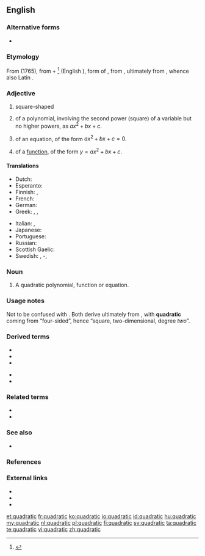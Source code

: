 ==English==
{{enum|linear|cubic|[[Appendix:English polynomial degrees|polynomial degrees]]|lang=en}}

===Alternative forms===
* {{l|en|quadratick}} {{qualifier|obsolete}}

===Etymology===
From {{etyl|fr|en}} {{m|fr|quadratique}} (1765), from {{etyl|la|en}} {{m|la|quadrātus}} + {{m|fr|-ique}}<ref>{{R:TLFi|quadratique}}</ref> (English {{m|en|-ic}}), form of {{m|la|quadrō||I make square}}, from {{m|la|quādrus||square}}, ultimately from {{etyl|ine-pro|en}} {{m|ine-pro|*kʷetwóres||four}}, whence also Latin {{m|la|quartus|four}}.

===Adjective===
{{en-adj|-}}

# square-shaped
# {{label|en|mathematics}} of a polynomial, involving the second power (square) of a variable but no higher powers, as <math>ax^2 + bx + c</math>.
# {{label|en|mathematics}} of an equation, of the form <math> ax^2 + bx + c = 0</math>.
# {{label|en|mathematics}} of a [[function]], of the form <math> y = ax^2 + bx + c </math>.
<!-- Disputed. # the shape of a [[square]]-->

====Translations====
{{trans-top|1=of a class of polynomial of the form y = ax² + bx + c}}
* Dutch: {{t|nl|kwadratisch}}
* Esperanto: {{t|eo|kvadrata}}
* Finnish: {{t|fi|neliöllinen}}, {{t+|fi|kvadraattinen}}
* French: {{t+|fr|quadratique|m|f}}
* German: {{t+|de|quadratisch}}
* Greek: {{t+|el|τετραγωνικός|m|sc=Grek}}, {{t+|el|τετραγωνική|f|sc=Grek}}, {{t+|el|τετραγωνικό|n|sc=Grek}}
{{trans-mid}}
* Italian: {{t+|it|quadratico|m}}, {{t|it|quadratica|f}}
* Japanese: {{t|ja|二次|tr=niji|sc=Jpan}}
* Portuguese: {{t+|pt|quadrático}}
* Russian: {{t+|ru|квадра́тный}}
* Scottish Gaelic: {{t|gd|ceàrnach}}
* Swedish: {{t+|sv|kvadratisk}}, {{t|sv|andragrads}}-, {{t+|sv|andragradspolynom}}
{{trans-bottom}}

===Noun===
{{en-noun}}

# {{label|en|mathematics}} A quadratic polynomial, function or equation.

===Usage notes===
Not to be confused with {{m|en|quartic||degree four}}. Both derive ultimately from {{etyl|ine-pro|-}} {{m|ine-pro|*kʷetwóres||four}}, with '''quadratic''' coming from “four-sided”, hence “square, two-dimensional, degree ''two''”.

===Derived terms===
{{der-top}}
* {{l|en|quadratic equation}}
* {{l|en|quadratic form}}
* {{l|en|quadratic mean}}
{{der-mid}}
* {{l|en|quadratic reciprocity theorem}}
* {{l|en|quadratic residue}}
{{der-bottom}}

===Related terms===
* {{l|en|quadrate}}
* {{l|en|quadrature}}

===See also===
* {{l|en|square}}

===References===
<references/>

===External links===
* {{R:Webster 1913}}
* {{R:Century 1911}}
* {{R:OneLook}}

[[et:quadratic]]
[[fr:quadratic]]
[[ko:quadratic]]
[[io:quadratic]]
[[id:quadratic]]
[[hu:quadratic]]
[[my:quadratic]]
[[nl:quadratic]]
[[pl:quadratic]]
[[fi:quadratic]]
[[sv:quadratic]]
[[ta:quadratic]]
[[te:quadratic]]
[[vi:quadratic]]
[[zh:quadratic]]